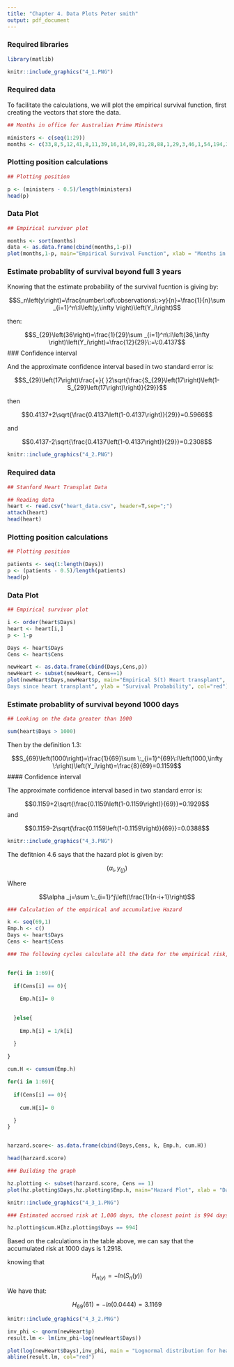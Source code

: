```yaml
---
title: "Chapter 4. Data Plots Peter smith"
output: pdf_document
---
```


### Required libraries
```r

library(matlib)
```

```r

knitr::include_graphics("4_1.PNG")

```

### Required data

To facilitate the calculations, we will plot the empirical survival function, first creating the vectors that store the data.

```r

## Months in office for Australian Prime Ministers

ministers <- c(seq(1:29))
months <- c(33,8,5,12,41,8,11,39,16,14,89,81,28,88,1,29,3,46,1,54,194,24,2,39,22,36,89,106,52)

```

### Plotting position calculations

```r
## Plotting position

p <- (ministers - 0.5)/length(ministers)
head(p)
```

### Data Plot

```r
## Empirical survivor plot

months <- sort(months)
data <- as.data.frame(cbind(months,1-p))
plot(months,1-p, main="Empirical Survival Function", xlab = "Months in office", ylab = "Survival Probability", col ="red")

```


### Estimate probablity of survival beyond full 3 years 

Knowing that the estimate probability of the survival fucntion is giving by:

$$S_n\left(y\right)=\frac{number\:of\:observations\:>y}{n}=\frac{1}{n}\sum _{i=1}^n\:I\left(y,\infty \right)\left(Y_i\right)$$

then:

$$S_{29}\left(36\right)=\frac{1}{29}\sum _{i=1}^n\:I\left(36,\infty \right)\left(Y_i\right)=\frac{12}{29}\:=\:0.4137$$
### Confidence interval


And the approximate confidence interval based in two standard error is:

$$S_{29}\left(17\right)\frac{+}{ }2\sqrt{\frac{S_{29}\left(17\right)\left(1-S_{29}\left(17\right)\right)}{29}}$$

then

$$0.4137+2\sqrt{\frac{0.4137\left(1-0.4137\right)}{29}}=0.5966$$


and

$$0.4137-2\sqrt{\frac{0.4137\left(1-0.4137\right)}{29}}=0.2308$$

```r

knitr::include_graphics("4_2.PNG")

```

### Required data

```r
## Stanford Heart Transplat Data

## Reading data
heart <- read.csv("heart_data.csv", header=T,sep=";")
attach(heart)
head(heart)

```

### Plotting position calculations

```r

## Plotting position

patients <- seq(1:length(Days))
p <- (patients - 0.5)/length(patients)
head(p)

```

### Data Plot

```r
## Empirical survivor plot

i <- order(heart$Days)
heart <- heart[i,]
p <- 1-p

Days <- heart$Days
Cens <- heart$Cens

newHeart <- as.data.frame(cbind(Days,Cens,p))
newHeart <- subset(newHeart, Cens==1)
plot(newHeart$Days,newHeart$p, main="Empirical S(t) Heart transplant", xlab = "
Days since heart transplant", ylab = "Survival Probability", col="red")

```

### Estimate probablity of survival beyond 1000 days

```r
## Looking on the data greater than 1000

sum(heart$Days > 1000)

```

Then by the definition 1.3:

$$S_{69}\left(1000\right)=\frac{1}{69}\sum \:_{i=1}^{69}\:I\left(1000,\infty \:\right)\left(Y_i\right)=\frac{8}{69}=0.1159$$
#### Confidence interval

The approximate confidence interval based in two standard error is:

$$0.1159+2\sqrt{\frac{0.1159\left(1-0.1159\right)}{69}}=0.1929$$
and

$$0.1159-2\sqrt{\frac{0.1159\left(1-0.1159\right)}{69}}=0.0388$$
```r

knitr::include_graphics("4_3.PNG")

```
The defitnion 4.6 says that the hazard plot is given by:


$$\left(\alpha _i,y_{\left(j\right)}\right)$$

Where

$$\alpha _j=\sum \:_{i=1}^j\left(\frac{1}{n-i+1}\right)$$
```r

### Calculation of the empirical and accumulative Hazard

k <- seq(69,1)
Emp.h <- c()
Days <- heart$Days 
Cens <- heart$Cens

### The following cycles calculate all the data for the empirical risk, for ease of calculation the censored data are filled with zeros.


for(i in 1:69){
  
  if(Cens[i] == 0){
    
    Emp.h[i]= 0

    
  }else{
    
    Emp.h[i] = 1/k[i]

  }
  
}

cum.H <- cumsum(Emp.h)

for(i in 1:69){
  
  if(Cens[i] == 0){
    
    cum.H[i]= 0

  }
}


harzard.score<- as.data.frame(cbind(Days,Cens, k, Emp.h, cum.H))

head(harzard.score)
```



```r

### Building the graph

hz.plotting <- subset(harzard.score, Cens == 1)
plot(hz.plotting$Days,hz.plotting$Emp.h, main="Hazard Plot", xlab = "Days since heart transplant", ylab = "Hazard plot score", col="red")
```

```r

knitr::include_graphics("4_3_1.PNG")

```

```r

### Estimated accrued risk at 1,000 days, the closest point is 994 days.

hz.plotting$cum.H[hz.plotting$Days == 994]

```


Based on the calculations in the table above, we can say that the accumulated risk at 1000 days is 1.2918.

knowing that

$$H_{n\left(y\right)}=-ln\left(S_n\left(y\right)\right)$$

We have that:

$$ H_{69}\left(61\right)=-ln\left(0.0444\right)=3.1169$$


```r

knitr::include_graphics("4_3_2.PNG")

```
```r

inv_phi <- qnorm(newHeart$p)
result.lm <- lm(inv_phi~log(newHeart$Days))

plot(log(newHeart$Days),inv_phi, main = "Lognormal distribution for heart transplant",xlab="log(Days)", sub="log-normal",ylab=expression(Phi^-1 * (S(t))))
abline(result.lm, col="red")

```

